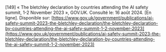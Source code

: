 \[149\]	« The bletchley declaration by countries attending the AI safety summit, 1-2 November 2023 », GOV.UK. Consulté le: 16 août 2024\. \[En ligne\]. Disponible sur: [https://www.gov.uk/government/publications/ai-safety-summit-2023-the-bletchley-declaration/the-bletchley-declaration-by-countries-attending-the-ai-safety-summit-1-2-november-2023](https://www.gov.uk/government/publications/ai-safety-summit-2023-the-bletchley-declaration/the-bletchley-declaration-by-countries-attending-the-ai-safety-summit-1-2-november-2023)